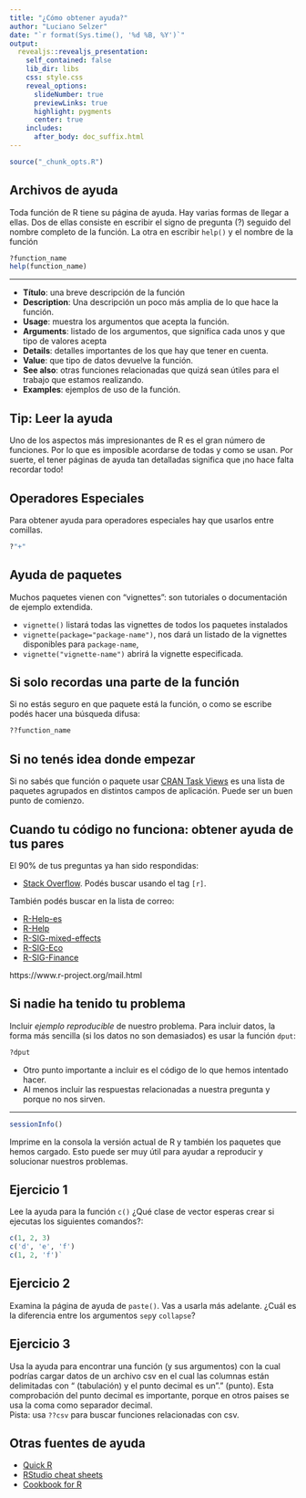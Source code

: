 ```yaml
---
title: "¿Cómo obtener ayuda?"
author: "Luciano Selzer"
date: "`r format(Sys.time(), '%d %B, %Y')`"
output:
  revealjs::revealjs_presentation:
    self_contained: false
    lib_dir: libs
    css: style.css
    reveal_options:
      slideNumber: true
      previewLinks: true
      highlight: pygments
      center: true
    includes:
      after_body: doc_suffix.html
---
```


```r
source("_chunk_opts.R")
```

## Archivos de ayuda

Toda función de R tiene su página de ayuda. Hay varias formas de llegar a ellas.
Dos de ellas consiste en escribir el signo de pregunta (?) seguido del nombre
completo de la función. La otra en escribir `help()` y el nombre de la función

```r
?function_name
help(function_name)
```

---


 + **Título**: una breve descripción de la función
 + **Description**: Una descripción un poco más amplia de lo que hace la función.
 + **Usage**: muestra los argumentos que acepta la función.
 + **Arguments**: listado de los argumentos, que significa cada unos y que tipo de
 valores acepta
 + **Details**: detalles importantes de los que hay que tener en cuenta. 
 + **Value**: que tipo de datos devuelve la función.
 + **See also**: otras funciones relacionadas que quizá sean útiles para el trabajo
 que estamos realizando.
 + **Examples**: ejemplos de uso de la función.
 
## Tip: Leer la ayuda{.tip}

Uno de los aspectos más impresionantes de R es el gran número de funciones. Por
lo que es imposible acordarse de todas y como se usan. Por suerte, el tener
páginas de ayuda tan detalladas significa que ¡no hace falta recordar todo!
 
## Operadores Especiales

Para obtener ayuda para operadores especiales hay que usarlos entre comillas.

```r
?"+"
```


## Ayuda de paquetes

Muchos paquetes vienen con "vignettes": son tutoriales o documentación de 
ejemplo extendida. 

+ `vignette()` listará todas las
vignettes de todos los paquetes instalados
+ `vignette(package="package-name")`, nos dará un listado de la vignettes
disponibles para `package-name`,
+ `vignette("vignette-name")` abrirá la
vignette especificada.


## Si solo recordas una parte de la función

Si no estás seguro en que paquete está la función, o como se escribe
podés hacer una búsqueda difusa:


```r
??function_name
```

## Si no tenés idea donde empezar

Si no sabés que función o paquete usar 
[CRAN Task Views](http://cran.at.r-project.org/web/views)
es una lista de paquetes agrupados en distintos campos de aplicación. Puede ser
un buen punto de comienzo.

## Cuando tu código no funciona: obtener ayuda de tus pares

El 90% de tus preguntas ya han sido respondidas:

+ [Stack Overflow](http://stackoverflow.com/).
Podés buscar usando el tag `[r]`. 

También podés buscar en la lista de 
correo:

+ [R-Help-es](https://stat.ethz.ch/mailman/listinfo/r-help-es)
+ [R-Help](https://stat.ethz.ch/mailman/listinfo/r-help)
+ [R-SIG-mixed-effects](https://stat.ethz.ch/mailman/listinfo/r-sig-mixed-models)
+ [R-SIG-Eco](https://stat.ethz.ch/mailman/listinfo/r-sig-ecology)
+ [R-SIG-Finance](https://stat.ethz.ch/mailman/listinfo/r-sig-finance)

https://www.r-project.org/mail.html

## Si nadie ha tenido tu problema

Incluir *ejemplo reproducible* de nuestro problema. 
Para incluir datos, la forma más sencilla (si los datos no son demasiados) es 
usar la función `dput`:

```r
?dput
```


+ Otro punto importante a incluir es el código de lo que hemos intentado hacer.
+ Al menos incluir las respuestas relacionadas a nuestra
pregunta y porque no nos sirven.

---

```r
sessionInfo()
```


Imprime en la consola la versión actual de R y también los paquetes que hemos 
cargado. Esto puede ser muy útil para ayudar a reproducir y solucionar nuestros
problemas.


## Ejercicio 1{.challenge}

Lee la ayuda para la función `c()` ¿Qué clase de vector esperas crear si
ejecutas los siguientes comandos?:

```r
c(1, 2, 3)
c('d', 'e', 'f')
c(1, 2, 'f')`
```


## Ejercicio 2 {.challenge}

Examina la página de ayuda de `paste()`. Vas a usarla más adelante. ¿Cuál es
la diferencia entre los argumentos `sep`y `collapse`?


## Ejercicio 3 {.challenge}

Usa la ayuda para encontrar una función (y sus argumentos) con la cual
podrías cargar datos de un archivo csv en el cual las columnas están delimitadas
con "\t" (tabulación) y el punto decimal es un "." (punto). Esta comprobación
del punto decimal es importante, porque en otros paises se usa la coma como
separador decimal.  
Pista: usa `??csv` para buscar funciones relacionadas con csv.



## Otras fuentes de ayuda

* [Quick R](http://www.statmethods.net/)
* [RStudio cheat sheets](http://www.rstudio.com/resources/cheatsheets/)
* [Cookbook for R](http://www.cookbook-r.com/)